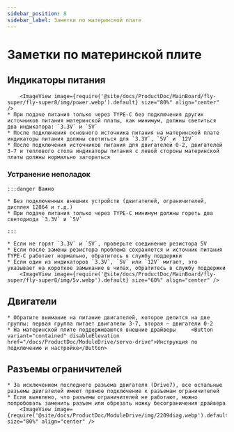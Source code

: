 ```yaml
---
sidebar_position: 8
sidebar_label: Заметки по материнской плате
---
```







# Заметки по материнской плите

## Индикаторы питания

        <ImageView image={require('@site/docs/ProductDoc/MainBoard/fly-super/fly-super8/img/power.webp').default} size="80%" align="center" />
    * При подаче питания только через TYPE-C без подключения других источников питания материнской платы, как минимум, должны светиться два индикатора: `3.3V` и `5V`
    * После подключения основного источника питания на материнской плате индикаторы питания должны светиться для `3.3V`, `5V` и `12V`
    * После подключения источников питания для двигателей 0-2, двигателей 3-7 и теплового стола индикаторы питания с левой стороны материнской платы должны нормально загораться

### Устранение неполадок


    :::danger Важно

    * Без подключенных внешних устройств (двигателей, ограничителей, дисплея 12864 и т.д.)
    * При подаче питания только через TYPE-C минимум должны гореть два светодиода `3.3V` и `5V`

    :::

    * Если не горят `3.3V` и `5V`, проверьте соединение резистора 5V
    * Если после замены резистора проблема сохраняется и источник питания TYPE-C работает нормально, обратитесь в службу поддержки
    * Если один из индикаторов `3.3V`, `5V` или `12V` мигает, это указывает на короткое замыкание в чипах, обратитесь в службу поддержки
        <ImageView image={require('@site/docs/ProductDoc/MainBoard/fly-super/fly-super8/img/5v.webp').default} size="60%" align="center" />

## Двигатели

    * Обратите внимание на питание двигателей, которое делится на две группы: первая группа питает двигатели 3-7, вторая — двигатели 0-2
    * На материнской плите поддерживаются внешние драйверы     <Button variant="contained" disableElevation href="/docs/ProductDoc/ModuleDrive/servo-drive">Инструкция по подключению и настройке</Button>

## Разъемы ограничителей

    * За исключением последнего разъема двигателя (Drive7), все остальные разъемы двигателей имеют прямое подключение к разъемам ограничителей
    * Если выявлено, что разъемы ограничителей не работают, можно попробовать заменить разъем или обрезать ножку бесограничения драйвера
        <ImageView image={require('@site/docs/ProductDoc/ModuleDrive/img/2209diag.webp').default} size="80%" align="center" />
